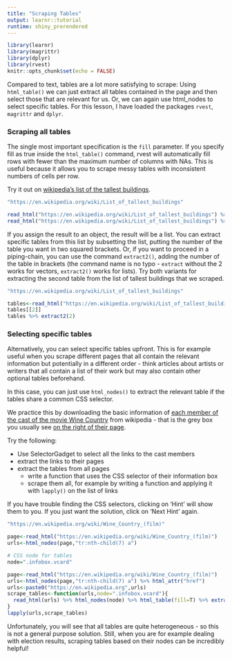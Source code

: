 ```yaml
---
title: "Scraping Tables"
output: learnr::tutorial
runtime: shiny_prerendered
---
```



```r
library(learnr)
library(magrittr)
library(dplyr)
library(rvest)
knitr::opts_chunk$set(echo = FALSE)
```

Compared to text, tables are a lot more satisfying to scrape: Using `html_table()` we can just extract all tables contained in the page and then select those that are relevant for us. Or, we can again use html_nodes to select specific tables. For this lesson, I have loaded the packages `rvest`, `magrittr` and `dplyr`.

### Scraping all tables

The single most important specification is the `fill` parameter. If you specify fill as true inside the `html_table()` command, rvest will automatically fill rows with fewer than the maximum number of columns with NAs. This is useful because it allows you to scrape messy tables with inconsistent numbers of cells per row.

Try it out on [wikipedia's list of the tallest buildings](https://en.wikipedia.org/wiki/List_of_tallest_buildings){target="_blank"}.

```r
"https://en.wikipedia.org/wiki/List_of_tallest_buildings"
```

```r
read_html("https://en.wikipedia.org/wiki/List_of_tallest_buildings") %>% html_table()
read_html("https://en.wikipedia.org/wiki/List_of_tallest_buildings") %>% html_table(fill=T)
```

If you assign the result to an object, the result will be a list.
You can extract specific tables from this list by subsetting the list, putting the number of the table you want in two squared brackets. Or, if you want to proceed in a piping-chain, you can use the command `extract2()`, adding the number of the table in brackets (the command name is no typo - `extract` without the 2 works for vectors, `extract2()` works for lists). Try both variants for extracting the second table from the list of tallest buildings that we scraped.

```r
"https://en.wikipedia.org/wiki/List_of_tallest_buildings"
```

```r
tables<-read_html("https://en.wikipedia.org/wiki/List_of_tallest_buildings") %>% html_table(fill=T)
tables[[2]]
tables %>% extract2(2)
```

### Selecting specific tables

Alternatively, you can select specific tables upfront. This is for example useful when you scrape different pages that all contain the relevant information but potentially in a different order - think articles about artists or writers that all contain a list of their work but may also contain other optional tables beforehand.

In this case, you can just use `html_nodes()` to extract the relevant table if the tables share a common CSS selector. 

We practice this by downloading the basic information of [each member of the cast of the movie Wine Country](https://en.wikipedia.org/wiki/Wine_Country_(film)){target="_blank"} from wikipedia - that is the grey box you usually see [on the right of their page](https://en.wikipedia.org/wiki/Amy_Poehler){target="_blank"}.

Try the following:

- Use SelectorGadget to select all the links to the cast members
- extract the links to their pages
- extract the tables from all pages
    - write a function that uses the CSS selector of their information box
    - scrape them all, for example by writing a function and applying it with `lapply()` on the list of links

If you have trouble finding the CSS selectors, clicking on 'Hint' will show them to you. If you just want the solution, click on 'Next Hint' again.

```r
"https://en.wikipedia.org/wiki/Wine_Country_(film)"

```
```r
page<-read_html("https://en.wikipedia.org/wiki/Wine_Country_(film)") 
urls<-html_nodes(page,"tr:nth-child(7) a")

# CSS node for tables
node=".infobox.vcard"
```

```r
page<-read_html("https://en.wikipedia.org/wiki/Wine_Country_(film)") 
urls<-html_nodes(page,"tr:nth-child(7) a") %>% html_attr("href")
urls<-paste0("https://en.wikipedia.org",urls)
scrape_tables<-function(urls,node=".infobox.vcard"){
  read_html(urls) %>% html_nodes(node) %>% html_table(fill=T) %>% extract2(1)
}
lapply(urls,scrape_tables)
```

Unfortunately, you will see that all tables are quite heterogeneous - so this is not a general purpose solution. Still, when you are for example dealing with election results, scraping tables based on their nodes can be incredibly helpful!
